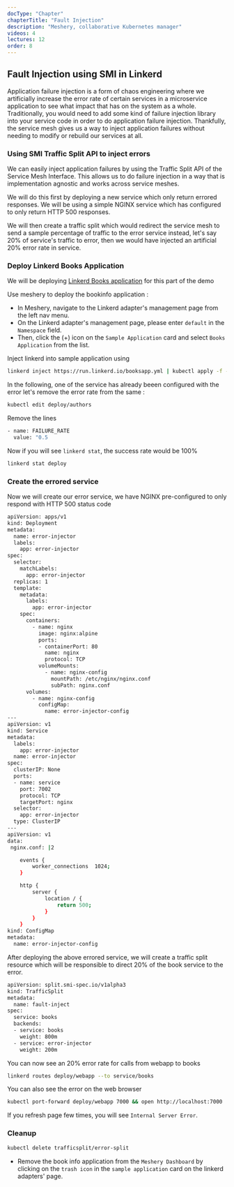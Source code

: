 ```yaml
---
docType: "Chapter"
chapterTitle: "Fault Injection"
description: "Meshery, collaborative Kubernetes manager"
videos: 4
lectures: 12
order: 8
---
```



<ChapterStyle>

<h2 class="chapter-sub-heading">Fault Injection using SMI in Linkerd</h2>

Application failure injection is a form of chaos engineering where we artificially increase the error rate of certain services in a microservice application to see what impact that has on the system as a whole. Traditionally, you would need to add some kind of failure injection library into your service code in order to do application failure injection. Thankfully, the service mesh gives us a way to inject application failures without needing to modify or rebuild our services at all.

<h3 class="chapter-sub-heading">Using SMI Traffic Split API to inject errors</h3>

We can easily inject application failures by using the Traffic Split API of the Service Mesh Interface. This allows us to do failure injection in a way that is implementation agnostic and works across service meshes.

We will do this first by deploying a new service which only return errored responses. We will be using a simple NGINX service which has configured to only return HTTP 500 responses.

We will then create a traffic split which would redirect the service mesh to send a sample percentage of traffic to the error service instead, let's say 20% of service's traffic to error, then we would have injected an artificial 20% error rate in service.

<h3 class="chapter-sub-heading">Deploy Linkerd Books Application</h3>

We will be deploying [Linkerd Books application](https://github.com/BuoyantIO/booksapp) for this part of the demo

Use meshery to deploy the bookinfo application :

- In Meshery, navigate to the Linkerd adapter's management page from the left nav menu.
- On the Linkerd adapter's management page, please enter `default` in the `Namespace` field.
- Then, click the (+) icon on the `Sample Application` card and select `Books Application` from the list.

Inject linkerd into sample application using

```sh
linkerd inject https://run.linkerd.io/booksapp.yml | kubectl apply -f -
```

In the following, one of the service has already beeen configured with the error let's remove the error rate from the same :

```sh
kubectl edit deploy/authors
```

Remove the lines

```sh
- name: FAILURE_RATE
  value: "0.5
```

Now if you will see `linkerd stat`, the success rate would be 100%

```sh
linkerd stat deploy
```

<h3 class="chapter-sub-heading"> Create the errored service</h3>

Now we will create our error service, we have NGINX pre-configured to only respond with HTTP 500 status code

```sh
apiVersion: apps/v1
kind: Deployment
metadata:
  name: error-injector
  labels:
    app: error-injector
spec:
  selector:
    matchLabels:
      app: error-injector
  replicas: 1
  template:
    metadata:
      labels:
        app: error-injector
    spec:
      containers:
        - name: nginx
          image: nginx:alpine
          ports:
          - containerPort: 80
            name: nginx
            protocol: TCP
          volumeMounts:
            - name: nginx-config
              mountPath: /etc/nginx/nginx.conf
              subPath: nginx.conf
      volumes:
        - name: nginx-config
          configMap:
            name: error-injector-config
---
apiVersion: v1
kind: Service
metadata:
  labels:
    app: error-injector
  name: error-injector
spec:
  clusterIP: None
  ports:
  - name: service
    port: 7002
    protocol: TCP
    targetPort: nginx
  selector:
    app: error-injector
  type: ClusterIP
---
apiVersion: v1
data:
 nginx.conf: |2

    events {
        worker_connections  1024;
    }

    http {
        server {
            location / {
                return 500;
            }
        }
    }
kind: ConfigMap
metadata:
  name: error-injector-config
```

After deploying the above errored service, we will create a traffic split resource which will be responsible to direct 20% of the book service to the error.

```sh
apiVersion: split.smi-spec.io/v1alpha3
kind: TrafficSplit
metadata:
  name: fault-inject
spec:
  service: books
  backends:
  - service: books
    weight: 800m
  - service: error-injector
    weight: 200m
```

You can now see an 20% error rate for calls from webapp to books

```sh
linkerd routes deploy/webapp --to service/books
```

You can also see the error on the web browser

```sh
kubectl port-forward deploy/webapp 7000 && open http://localhost:7000
```

If you refresh page few times, you will see `Internal Server Error`.

<h3 class="chapter-alt-heading">Cleanup</h3>

```sh
kubectl delete trafficsplit/error-split
```

- Remove the book info application from the `Meshery Dashboard` by clicking on the `trash icon` in the `sample application` card on the linkerd adapters' page.

</ChapterStyle>
